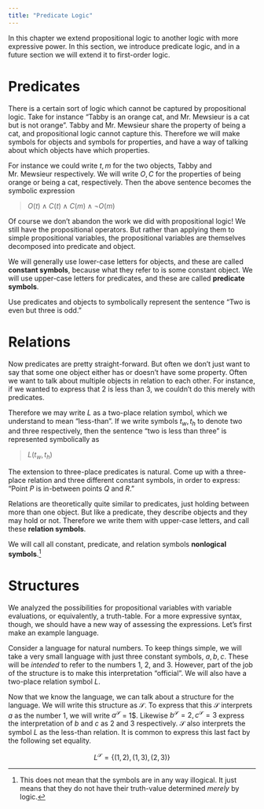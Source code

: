 ---
title: "Predicate Logic"
---

In this chapter we extend propositional logic to another logic with more expressive power. In this section, we introduce predicate logic, and in a future section we will extend it to first-order logic.

# Predicates

There is a certain sort of logic which cannot be captured by propositional logic. Take for instance "Tabby is an orange cat, and Mr. Mewsieur is a cat but is not orange". Tabby and Mr. Mewsieur share the property of being a cat, and propositional logic cannot capture this. Therefore we will make symbols for objects and symbols for properties, and have a way of talking about which objects have which properties.

For instance we could write $t, m$ for the two objects, Tabby and Mr. Mewsieur respectively. We will write $O, C$ for the properties of being orange or being a cat, respectively. Then the above sentence becomes the symbolic expression

> $O(t)\land C(t) \land C(m)\land\neg O(m)$

Of course we don't abandon the work we did with propositional logic! We still have the propositional operators. But rather than applying them to simple propositional variables, the propositional variables are themselves decomposed into predicate and object.

We will generally use lower-case letters for objects, and these are called **constant symbols**, because what they refer to is some constant object. We will use upper-case letters for predicates, and these are called **predicate symbols**.

::: {.callout-important title="Predicates Two and Three" appearance="minimal"}
Use predicates and objects to symbolically represent the sentence "Two is even but three is odd."
:::

# Relations

Now predicates are pretty straight-forward. But often we don't just want to say that some one object either has or doesn't have some property. Often we want to talk about multiple objects in relation to each other. For instance, if we wanted to express that 2 is less than 3, we couldn't do this merely with predicates.

Therefore we may write $L$ as a two-place relation symbol, which we understand to mean "less-than". If we write symbols $t_w,t_h$ to denote two and three respectively, then the sentence "two is less than three" is represented symbolically as

> $L(t_w,t_h)$

::: {.callout-important title="Three Place Exercise" appearance="minimal"}
The extension to three-place predicates is natural. Come up with a three-place relation and three different constant symbols, in order to express: "Point $P$ is in-between points $Q$ and $R$."
:::

Relations are theoretically quite similar to predicates, just holding between more than one object. But like a predicate, they describe objects and they may hold or not. Therefore we write them with upper-case letters, and call these **relation symbols**.

We will call all constant, predicate, and relation symbols **nonlogical symbols**.[^1]

[^1]: This does not mean that the symbols are in any way illogical. It just means that they do not have their truth-value determined *merely* by logic.

# Structures

We analyzed the possibilities for propositional variables with variable evaluations, or equivalently, a truth-table. For a more expressive syntax, though, we should have a new way of assessing the expressions. Let's first make an example language.

Consider a language for natural numbers. To keep things simple, we will take a very small language with just three constant symbols, $a,b,c$. These will be *intended* to refer to the numbers 1, 2, and 3. However, part of the job of the structure is to make this interpretation "official". We will also have a two-place relation symbol *L*.

Now that we know the language, we can talk about a structure for the language. We will write this structure as $\mathcal S$. To express that this $\mathcal S$ interprets $a$ as the number $1$, we will write $a^{\mathcal S}$ = 1\$. Likewise $b^{\mathcal S}=2,c^{\mathcal S}=3$ express the interpretation of $b$ and $c$ as $2$ and $3$ respectively. $\mathcal S$ also interprets the symbol $L$ as the less-than relation. It is common to express this last fact by the following set equality.

$$
L^{\mathcal S} = \{(1,2),(1,3),(2,3)\}
$$